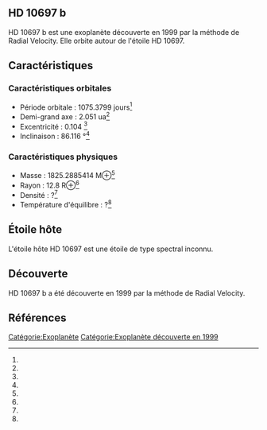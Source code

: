 == HD 10697 b ==

{{Infobox Exoplanète
| nom = HD 10697 b
| image = 
| légende = 
| étoile = HD 10697
| constellation = 
| ascension_droite = 
| déclinaison = 
| distance = ?
| type_spectral = ?
| masse = 1825.2885414 M⊕<ref></ref>
| rayon = 12.8 R⊕<ref></ref>
| densité = ?<ref></ref>
| gravité = ?<ref></ref>
| température = ?<ref></ref>
| période = 1075.3799 j<ref></ref>
| demi_grand_axe = 2.051 ua<ref></ref>
| excentricité = 0.104 <ref></ref>
| inclinaison = 86.116 °<ref></ref>
| méthode_découverte = Radial Velocity
| date_découverte = 1999
| statut = Confirmée
}}

HD 10697 b est une exoplanète découverte en 1999 par la méthode de Radial Velocity. Elle orbite autour de l'étoile HD 10697.

== Caractéristiques ==

=== Caractéristiques orbitales ===
* Période orbitale : 1075.3799 jours<ref></ref>
* Demi-grand axe : 2.051 ua<ref></ref>
* Excentricité : 0.104 <ref></ref>
* Inclinaison : 86.116 °<ref></ref>

=== Caractéristiques physiques ===
* Masse : 1825.2885414 M⊕<ref></ref>
* Rayon : 12.8 R⊕<ref></ref>
* Densité : ?<ref></ref>
* Température d'équilibre : ?<ref></ref>

== Étoile hôte ==

{{Infobox Étoile
| nom = HD 10697
| image = 
| légende = 
| constellation = 
| ascension_droite = 
| déclinaison = 
| distance = ?
| type_spectral = ?
| magnitude_absolue = 
| magnitude_apparente = 
| masse = ?<ref></ref>
| rayon = ?<ref></ref>
| température = ?<ref></ref>
| métallicité = ?<ref></ref>
| âge = ?<ref></ref>
}}

L'étoile hôte HD 10697 est une étoile de type spectral inconnu.

== Découverte ==

HD 10697 b a été découverte en 1999 par la méthode de Radial Velocity.

== Références ==
<references />

[[Catégorie:Exoplanète]]
[[Catégorie:Exoplanète découverte en 1999]]
